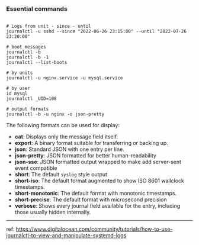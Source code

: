 


### Essential commands

```shell

# Logs from unit - since - until
journalctl -u sshd --since "2022-06-26 23:15:00" --until "2022-07-26 23:20:00"

# boot messages
journalctl -b
journalctl -b -1
journalctl --list-boots

# by units
journalctl -u nginx.service -u mysql.service

# by user
id mysql
journalctl _UID=108

# output formats
journalctl -b -u nginx -o json-pretty

```

The following formats can be used for display:

-   **cat**: Displays only the message field itself.
-   **export**: A binary format suitable for transferring or backing up.
-   **json**: Standard JSON with one entry per line.
-   **json-pretty**: JSON formatted for better human-readability
-   **json-sse**: JSON formatted output wrapped to make add server-sent event compatible
-   **short**: The default `syslog` style output
-   **short-iso**: The default format augmented to show ISO 8601 wallclock timestamps.
-   **short-monotonic**: The default format with monotonic timestamps.
-   **short-precise**: The default format with microsecond precision
-   **verbose**: Shows every journal field available for the entry, including those usually hidden internally.


---
ref: https://www.digitalocean.com/community/tutorials/how-to-use-journalctl-to-view-and-manipulate-systemd-logs

